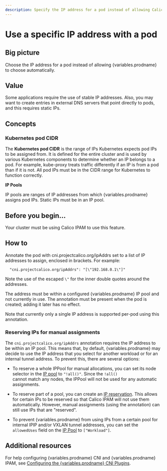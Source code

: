 ```yaml
---
description: Specify the IP address for a pod instead of allowing Calico Enterprise to automatically choose one.
---
```


# Use a specific IP address with a pod


## Big picture

Choose the IP address for a pod instead of allowing {variables.prodname} to choose automatically.

## Value

Some applications require the use of stable IP addresses. Also, you may want to create entries in external DNS servers that point directly to pods, and this requires static IPs.

## Concepts

### Kubernetes pod CIDR

The **Kubernetes pod CIDR** is the range of IPs Kubernetes expects pod IPs to be assigned from. It is defined for the entire cluster and is used by various Kubernetes components to determine whether an IP belongs to a pod. For example, kube-proxy treats traffic differently if an IP is from a pod than if it is not. All pod IPs must be in the CIDR range for Kubernetes to function correctly.

**IP Pools**

IP pools are ranges of IP addresses from which {variables.prodname} assigns pod IPs. Static IPs must be in an IP pool.

## Before you begin...

Your cluster must be using Calico IPAM to use this feature.

<DetermineIpam />

## How to

Annotate the pod with cni.projectcalico.org/ipAddrs set to a list of IP addresses to assign, enclosed in brackets. For example:

```
  "cni.projectcalico.org/ipAddrs": "[\"192.168.0.1\"]"
```

Note the use of the escaped `\"` for the inner double quotes around the addresses.

The address must be within a configured {variables.prodname} IP pool and not currently in use. The annotation must be present when the pod is created; adding it later has no effect.

Note that currently only a single IP address is supported per-pod using this annotation.

### Reserving IPs for manual assignments

The `cni.projectcalico.org/ipAddrs` annotation requires the IP address to be within an IP pool. This means that,
by default, {variables.prodname} may decide to use the IP address that you select for another workload or for an internal
tunnel address. To prevent this, there are several options:

- To reserve a whole IPPool for manual allocations, you can set its node selector in the [IP pool](../../reference/resources/ippool.mdx) to `"!all()"`. Since the `!all()`  
  cannot match any nodes, the IPPool will not be used for any automatic assignments.

- To reserve part of a pool, you can create an [IP reservation](../../reference/resources/ipreservation.mdx). This allows for certain IPs to be reserved so
  that Calico IPAM will not use them automatically. However, manual assignments (using the annotation) can still use
  IPs that are "reserved".

- To prevent {variables.prodname} from using IPs from a certain pool for internal IPIP and/or VXLAN tunnel addresses, you
  can set the `allowedUses` field on the [IP Pool](../../reference/resources/ippool.mdx) to `["Workload"]`.

## Additional resources

For help configuring {variables.prodname} CNI and {variables.prodname} IPAM, see [Configuring the {variables.prodname} CNI Plugins](../../reference/component-resources/configuration.mdx).

